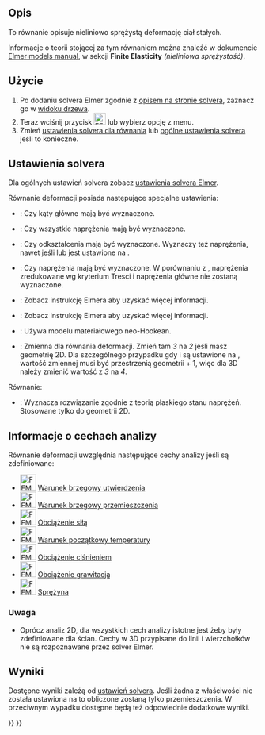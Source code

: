 <languages/>

{{Docnav
|[[FEM_EquationElasticity/pl|Równanie elastyczności]]
|[[FEM_EquationElectrostatic/pl|Równanie elektrostatyczne]]
|[[FEM_Workbench/pl|środowisko pracy MES]]
|IconL=FEM_EquationElasticity.svg
|IconR=FEM_EquationElectrostatic.svg
|IconC=Workbench_FEM.svg
}}

{{GuiCommand/pl
|Name=FEM EquationDeformation
|Name/pl=MES: Równanie deformacji
|MenuLocation=Rozwiąż → Równania mechaniczne → Równanie deformacji
|Workbenches=[[FEM_Workbench/pl|MES]]
|Version=0.21
|SeeAlso=[[FEM_EquationElasticity/pl|Równanie elastyczności]], [[FEM_tutorial/pl|Poradnik MES]]
}}

<span id="Description"></span>
==Opis==

To równanie opisuje nieliniowo sprężystą deformację ciał stałych.

Informacje o teorii stojącej za tym równaniem można znaleźć w dokumencie [http://www.elmerfem.org/blog/documentation/ Elmer models manual], w sekcji '''Finite Elasticity''' ''(nieliniowa sprężystość)''.

<span id="Usage"></span>
==Użycie==

<div class="mw-translate-fuzzy">
# Po dodaniu solvera Elmer zgodnie z [[FEM_SolverElmer/pl#Równania|opisem na stronie solvera]], zaznacz go w [[Tree_view/pl|widoku drzewa]].
# Teraz wciśnij przycisk [[Image:FEM_EquationDeformation.svg|24px]] lub wybierz opcję {{MenuCommand|Rozwiąż → Równania mechaniczne → Równanie deformacji}} z menu.
# Zmień [[#Ustawienia_solvera|ustawienia solvera dla równania]] lub [[FEM_SolverElmer_SolverSettings/pl|ogólne ustawienia solvera]] jeśli to konieczne.
</div>

<span id="Solver_Settings"></span>
==Ustawienia solvera==

Dla ogólnych ustawień solvera zobacz [[FEM_SolverElmer_SolverSettings/pl|ustawienia solvera Elmer]].

Równanie deformacji posiada następujące specjalne ustawienia:
* {{PropertyData|Calculate Pangle}}: Czy kąty główne mają być wyznaczone.
* {{PropertyData|Calculate Principal}}: Czy wszystkie naprężenia mają być wyznaczone.
* {{PropertyData|Calculate Strains}}: Czy odkształcenia mają być wyznaczone. Wyznaczy też naprężenia, nawet jeśli {{PropertyData|Calculate Principal}} lub {{PropertyData|Calculate Stresses}} jest ustawione na {{false/pl}}.
* {{PropertyData|Calculate Stresses}}: Czy naprężenia mają być wyznaczone. W porównaniu z {{PropertyData|Calculate Principal}}, naprężenia zredukowane wg kryterium Tresci i naprężenia główne nie zostaną wyznaczone.
* {{PropertyData|Initialize State Variables}}: Zobacz instrukcję Elmera aby uzyskać więcej informacji.
* {{PropertyData|Mixed Formulation}}: Zobacz instrukcję Elmera aby uzyskać więcej informacji.
* {{PropertyData|Neo Hookean Model}}: Używa modelu materiałowego neo-Hookean.
* {{PropertyData|Variable}}: Zmienna dla równania deformacji. Zmień tam ''3'' na ''2'' jeśli masz geometrię 2D. Dla szczególnego przypadku gdy {{PropertyData|Mixed Formulation}} i {{PropertyData|Neo Hookean Model}} są ustawione na {{true/pl}}, wartość zmiennej musi być przestrzenią geometrii + 1, więc dla 3D należy zmienić wartość z ''3'' na ''4''.

Równanie:
* {{PropertyData|Plane Stress}}: Wyznacza rozwiązanie zgodnie z teorią płaskiego stanu naprężeń. Stosowane tylko do geometrii 2D.

<span id="Analysis_Feature_Information"></span>
==Informacje o cechach analizy==

Równanie deformacji uwzględnia następujące cechy analizy jeśli są zdefiniowane:

* [[Image:FEM_ConstraintFixed.svg|32px]] [[FEM_ConstraintFixed/pl|Warunek brzegowy utwierdzenia]]
* [[Image:FEM_ConstraintDisplacement.svg|32px]] [[FEM_ConstraintDisplacement/pl|Warunek brzegowy przemieszczenia]]
* [[Image:FEM_ConstraintForce.svg|32px]] [[FEM_ConstraintForce/pl|Obciążenie siłą]]
* [[Image:FEM_ConstraintInitialTemperature.svg|32px]] [[FEM_ConstraintInitialTemperature/pl|Warunek początkowy temperatury]]
* [[Image:FEM_ConstraintPressure.svg|32px]] [[FEM_ConstraintPressure/pl|Obciążenie ciśnieniem]]
* [[Image:FEM_ConstraintSelfWeight.svg|32px]] [[FEM_ConstraintSelfWeight/pl|Obciążenie grawitacją]]
* [[Image:FEM_ConstraintSpring.svg|32px]] [[FEM_ConstraintSpring/pl|Sprężyna]]

<span id="Note"></span>
===Uwaga===

* Oprócz analiz 2D, dla wszystkich cech analizy istotne jest żeby były zdefiniowane dla ścian. Cechy w 3D przypisane do linii i wierzchołków nie są rozpoznawane przez solver Elmer.

<span id="Results"></span>
==Wyniki==

Dostępne wyniki zależą od [[#Ustawienia_solvera|ustawień solvera]]. Jeśli żadna z właściwości {{PropertyData|Calculate *}} nie została ustawiona na {{true/pl}} to obliczone zostaną tylko przemieszczenia. W przeciwnym wypadku dostępne będą też odpowiednie dodatkowe wyniki.


{{Docnav
|[[FEM_EquationElasticity/pl|Równanie elastyczności]]
|[[FEM_EquationElectrostatic/pl|Równanie elektrostatyczne]]
|[[FEM_Workbench/pl|środowisko pracy MES]]
|IconL=FEM_EquationElasticity.svg
|IconR=FEM_EquationElectrostatic.svg
|IconC=Workbench_FEM.svg
}}

{{FEM Tools navi{{#translation:}}}}
{{Userdocnavi{{#translation:}}}}